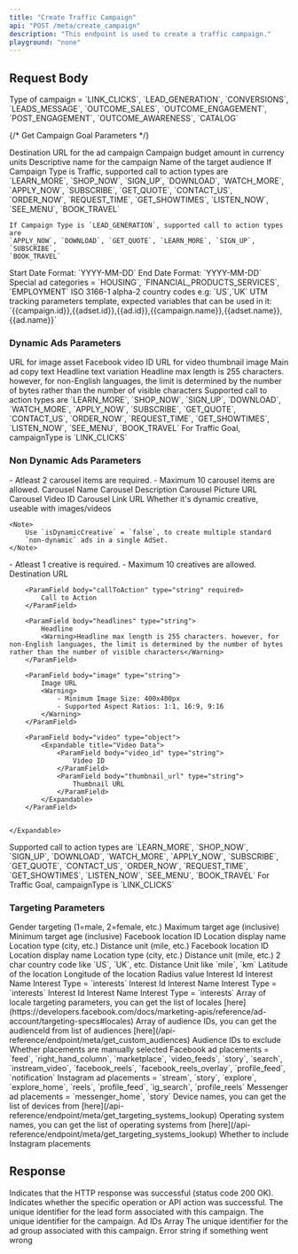 ```yaml
---
title: "Create Traffic Campaign"
api: "POST /meta/create_campaign"
description: "This endpoint is used to create a traffic campaign."
playground: "none"
---
```


## Request Body

<ParamField body="campaignType" type="string" required>
	Type of campaign = `LINK_CLICKS`, `LEAD_GENERATION`, `CONVERSIONS`,
	`LEADS_MESSAGE`, `OUTCOME_SALES`, `OUTCOME_ENGAGEMENT`, `POST_ENGAGEMENT`,
	`OUTCOME_AWARENESS`, `CATALOG`
</ParamField>

{/* Get Campaign Goal Parameters */}

<ParamField body="url" type="string" required>
	Destination URL for the ad campaign
</ParamField>

<ParamField body="budget" type="number" required>
	Campaign budget amount in currency units
</ParamField>

<ParamField body="campaignName" type="string" required>
	Descriptive name for the campaign
</ParamField>

<ParamField body="audienceName" type="string" required>
	Name of the target audience
</ParamField>

<ParamField body="callToAction" type="string" required>
	If Campaign Type is Traffic, supported call to action types are
	`LEARN_MORE`, `SHOP_NOW`, `SIGN_UP`, `DOWNLOAD`, `WATCH_MORE`, `APPLY_NOW`,
	`SUBSCRIBE`, `GET_QUOTE`, `CONTACT_US`, `ORDER_NOW`, `REQUEST_TIME`,
	`GET_SHOWTIMES`, `LISTEN_NOW`, `SEE_MENU`, `BOOK_TRAVEL`

    If Campaign Type is `LEAD_GENERATION`, supported call to action types are
    `APPLY_NOW`, `DOWNLOAD`, `GET_QUOTE`, `LEARN_MORE`, `SIGN_UP`, `SUBSCRIBE`,
    `BOOK_TRAVEL`

</ParamField>

<ParamField body="startDate" type="string">
	Start Date Format: `YYYY-MM-DD`
</ParamField>

<ParamField body="endDate" type="string">
	End Date Format: `YYYY-MM-DD`
</ParamField>

<ParamField body="specialAdCategories" type="string[]">
	Special ad categories = `HOUSING`, `FINANCIAL_PRODUCTS_SERVICES`,
	`EMPLOYMENT`
</ParamField>

<ParamField body="specialAdCountries" type="string[]">
	ISO 3166-1 alpha-2 country codes e.g: `US`,`UK`
</ParamField>

<ParamField body="utmParams" type="string">
	UTM tracking parameters template, expected variables that can be used in it: `{{campaign.id}},{{adset.id}},{{ad.id}},{{campaign.name}},{{adset.name}},{{ad.name}}`
</ParamField>

### Dynamic Ads Parameters

<ParamField body="images" type="object[]">
	<Expandable title="Image Assets Array">
		<ParamField body="url" type="string" required>
			URL for image asset
		</ParamField>
	</Expandable>

</ParamField>

<ParamField body="videos" type="object[]">
	<Expandable title="Video Assets Array">
		<ParamField body="video_id" type="string" required>
			Facebook video ID
		</ParamField>
		<ParamField body="thumbnail_url" type="string" required>
			URL for video thumbnail image
		</ParamField>
	</Expandable>

</ParamField>

<ParamField body="primaryText" type="object[]">
	<Expandable title="Primary Text Array">
		<ParamField body="text" type="string" required>
			Main ad copy text
		</ParamField>
	</Expandable>

</ParamField>

<ParamField body="headlines" type="object[]">
	<Expandable title="Headline Variations Array">
		<ParamField body="text" type="string" required>
			Headline text variation
		</ParamField>
	</Expandable>
	<Warning>
		Headline max length is 255 characters. however, for non-English
		languages, the limit is determined by the number of bytes rather than
		the number of visible characters
	</Warning>
</ParamField>

<ParamField body="callToAction" type="string" required>
	Supported call to action types are `LEARN_MORE`, `SHOP_NOW`, `SIGN_UP`,
	`DOWNLOAD`, `WATCH_MORE`, `APPLY_NOW`, `SUBSCRIBE`, `GET_QUOTE`,
	`CONTACT_US`, `ORDER_NOW`, `REQUEST_TIME`, `GET_SHOWTIMES`, `LISTEN_NOW`,
	`SEE_MENU`, `BOOK_TRAVEL`
</ParamField>

<ParamField body="campaignType" type="string" required>
	For Traffic Goal, campaignType is `LINK_CLICKS`
</ParamField>

### Non Dynamic Ads Parameters

<ParamField body="carousel" type="object[]">
	<Warning>
		- Atleast 2 carousel items are required.
		- Maximum 10 carousel items are allowed.
	</Warning>
	<Expandable title="Carousel Array">
		<ParamField body="name" type="string" required>
			Carousel Name
		</ParamField>
		<ParamField body="description" type="string">
			Carousel Description
		</ParamField>
		<ParamField body="picture" type="string">
			Carousel Picture URL
		</ParamField>
		<ParamField body="video_id" type="string">
			Carousel Video ID
		</ParamField>
		<ParamField body="link" type="string">
			Carousel Link URL
		</ParamField>
	</Expandable>

</ParamField>

<ParamField body="isDynamicCreative" type="boolean" >
	Whether it's dynamic creative, useable with images/videos

    <Note>
    	Use `isDynamicCreative` = `false`, to create multiple standard
    	`non-dynamic` ads in a single AdSet.
    </Note>

</ParamField>

<ParamField body="multipleCreatives" type="object[]">
	<Warning>
		- Atleast 1 creative is required.
		- Maximum 10 creatives are allowed.
	</Warning>
    <Expandable title="Multiple Creative Configuration">
    	<ParamField body="url" type="string" required>
    		Destination URL
    	</ParamField>

    	<ParamField body="callToAction" type="string" required>
    		Call to Action
    	</ParamField>

    	<ParamField body="headlines" type="string">
    		Headline
    		<Warning>Headline max length is 255 characters. however, for non-English languages, the limit is determined by the number of bytes rather than the number of visible characters</Warning>
    	</ParamField>

    	<ParamField body="image" type="string">
    		Image URL
    		<Warning>
    			- Minimum Image Size: 400x400px
    			- Supported Aspect Ratios: 1:1, 16:9, 9:16
    		</Warning>
    	</ParamField>

    	<ParamField body="video" type="object">
    		<Expandable title="Video Data">
    			<ParamField body="video_id" type="string">
    				Video ID
    			</ParamField>
    			<ParamField body="thumbnail_url" type="string">
    				Thumbnail URL
    			</ParamField>
    		</Expandable>
    	</ParamField>


    </Expandable>

</ParamField>

<ParamField body="callToAction" type="string" required>
	Supported call to action types are `LEARN_MORE`, `SHOP_NOW`, `SIGN_UP`,
	`DOWNLOAD`, `WATCH_MORE`, `APPLY_NOW`, `SUBSCRIBE`, `GET_QUOTE`,
	`CONTACT_US`, `ORDER_NOW`, `REQUEST_TIME`, `GET_SHOWTIMES`, `LISTEN_NOW`,
	`SEE_MENU`, `BOOK_TRAVEL`
</ParamField>

<ParamField body="campaignType" type="string" required>
	For Traffic Goal, campaignType is `LINK_CLICKS`
</ParamField>

### Targeting Parameters

<ParamField body="gender" type="number">
	Gender targeting (1=male, 2=female, etc.)
</ParamField>

<ParamField body="ages" type="object">
	<Expandable title="Age Targeting Object">
		<ParamField body="maxAge" type="number" required>
			Maximum target age (inclusive)
		</ParamField>
		<ParamField body="minAge" type="number" required>
			Minimum target age (inclusive)
		</ParamField>
	</Expandable>
</ParamField>

<ParamField body="locations" type="object[]">
	<Expandable title="Location Targeting Array">
		<ParamField body="id" type="string" required>
			Facebook location ID
		</ParamField>
		<ParamField body="name" type="string" required>
			Location display name
		</ParamField>
		<ParamField body="type" type="string" required>
			Location type (city, etc.)
		</ParamField>
		<ParamField body="distance_unit" type="string" required>
			Distance unit (mile, etc.)
		</ParamField>
	</Expandable>
</ParamField>

<ParamField body="excludedLocations" type="object[]">
	<Expandable title="Location Targeting Array">
		<ParamField body="id" type="string" required>
			Facebook location ID
		</ParamField>
		<ParamField body="name" type="string" required>
			Location display name
		</ParamField>
		<ParamField body="type" type="string" required>
			Location type (city, etc.)
		</ParamField>
		<ParamField body="distance_unit" type="string" required>
			Distance unit (mile, etc.)
		</ParamField>
	</Expandable>
</ParamField>

<ParamField body="proximityTargeting" type="object[]">
	<Expandable title="Proximity Targeting Array">
		<ParamField body="countryName" type="string" required>
			2 char country code like `US`, `UK`, etc.
		</ParamField>
		<ParamField body="distance_unit" type="string" required>
			Distance Unit like `mile`, `km`
		</ParamField>
		<ParamField body="latitude" type="string" required>
			Latitude of the location
		</ParamField>
		<ParamField body="longitude" type="string" required>
			Longitude of the location
		</ParamField>
		<ParamField body="radius" type="string" required>
			Radius value
		</ParamField>
	</Expandable>
</ParamField>

<ParamField body="interests" type="object[]">
	<Expandable title="Interests Array">
		<ParamField body="id" type="string" required>
			Interest Id
		</ParamField>
		<ParamField body="name" type="string" required>
			Interest Name
		</ParamField>
		<ParamField body="type" type="string" required>
			Interest Type = `interests`
		</ParamField>
	</Expandable>
</ParamField>

<ParamField body="narrowInterests" type="object[]">
	<Expandable title="Narrow Interests Array">
		<ParamField body="id" type="string" required>
			Interest Id
		</ParamField>
		<ParamField body="name" type="string" required>
			Interest Name
		</ParamField>
		<ParamField body="type" type="string" required>
			Interest Type = `interests`
		</ParamField>
	</Expandable>
</ParamField>

<ParamField body="furtherInterests" type="object[]">
	<Expandable title="Further Interests Array">
		<ParamField body="id" type="string" required>
			Interest Id
		</ParamField>
		<ParamField body="name" type="string" required>
			Interest Name
		</ParamField>
		<ParamField body="type" type="string" required>
			Interest Type = `interests`
		</ParamField>
	</Expandable>
</ParamField>

<ParamField body="targetLocales" type="number[]">
	Array of locale targeting parameters, you can get the list of locales
	[here](https://developers.facebook.com/docs/marketing-apis/reference/ad-account/targeting-specs#locales)
</ParamField>

<ParamField body="audienceId" type="object[]">
	Array of audience IDs, you can get the audienceId from list of audiences
	[here](/api-reference/endpoint/meta/get_custom_audiences)
</ParamField>

<ParamField body="excludedAudienceIds" type="string[]">
	Audience IDs to exclude
</ParamField>

<ParamField body="manualPlacements" type="boolean">
	Whether placements are manually selected
</ParamField>

<ParamField body="facebook_positions" type="string[]">
	Facebook ad placements = `feed`, `right_hand_column`, `marketplace`,
	`video_feeds`, `story`, `search`, `instream_video`, `facebook_reels`,
	`facebook_reels_overlay`, `profile_feed`, `notification`
</ParamField>

<ParamField body="instagram_positions" type="string[]">
	Instagram ad placements = `stream`, `story`, `explore`, `explore_home`,
	`reels`, `profile_feed`, `ig_search`, `profile_reels`
</ParamField>

<ParamField body="messenger_positions" type="string[]">
	Messenger ad placements = `messenger_home`, `story`
</ParamField>

<ParamField body="userDevices" type="string[]">
	Device names, you can get the list of devices from
	[here](/api-reference/endpoint/meta/get_targeting_systems_lookup)
</ParamField>

<ParamField body="userOS" type="string[]">
	Operating system names, you can get the list of operating systems from
	[here](/api-reference/endpoint/meta/get_targeting_systems_lookup)
</ParamField>

<ParamField body="includeInstagram" type="boolean">
	Whether to include Instagram placements
</ParamField>

## Response

<ResponseField name="success" type="boolean">
	Indicates that the HTTP response was successful (status code 200 OK).
</ResponseField>

<ResponseField name="results" type="object">
	<Expandable title="Results Object">
		<ResponseField name="success" type="boolean">
			Indicates whether the specific operation or API action was
			successful.
		</ResponseField>
		<ResponseField name="campaign" type="object">
			<Expandable title="Campaign Object">
				<ResponseField name="leadFormId" type="string">
					The unique identifier for the lead form associated with this
					campaign.
				</ResponseField>
				<ResponseField name="campaignId" type="string">
					The unique identifier for the campaign.
				</ResponseField>
				<ResponseField name="adId" type="string[]">
					Ad IDs Array
				</ResponseField>
				<ResponseField name="adGroupId" type="string">
					The unique identifier for the ad group associated with this
					campaign.
				</ResponseField>
			</Expandable>
		</ResponseField>
		<ResponseField name="error" type="string">
			Error string if something went wrong
		</ResponseField>
	</Expandable>
</ResponseField>
